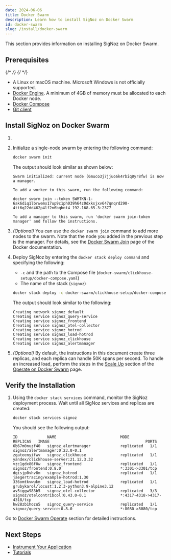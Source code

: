 ```yaml
---
date: 2024-06-06
title: Docker Swarm
description: Learn how to install SigNoz on Docker Swarm
id: docker-swarm
slug: /install/docker-swarm
---
```



<SigNozCloud />

This section provides information on installing SigNoz on Docker Swarm.

## Prerequisites

{/* <!-- Double-check if this list is comprehensive about memory, disk space, etc. --> */}
{/* <!-- This section should focus on SigNoz, hence we could assume that Docker Swarm is already installed, similar to the Docker Standalone or Kubernetes sections. Not sure why we show to initialize a swarm or add more nodes here.  --> */}

- A Linux or macOS machine. Microsoft Windows is not officially supported.
- [Docker Engine](https://docs.docker.com/get-docker/). A minimum of 4GB of memory
must be allocated to each Docker node.
- [Docker Compose](https://docs.docker.com/compose/install/)
- [Git client](https://desktop.github.com/)

## Install SigNoz on Docker Swarm
    
1. <CloneRepo />

2. Initialize a single-node swarm by entering the following command:
    ```bash
    docker swarm init
    ```

    The output should look similar as shown below:
    ```output
    Swarm initialized: current node (6muco3j7jjuo6k4rbiq8yr8fw) is now a manager.

    To add a worker to this swarm, run the following command:

    docker swarm join --token SWMTKN-1-6ak6diq1lbrwemx17up9c1ph039h64z0dxksjxv647qnqrd290-4tt6q22dd462p4lf2n6bqbnt4 192.168.65.3:2377

    To add a manager to this swarm, run 'docker swarm join-token manager' and follow the instructions.
    ```

3. _(Optional)_ You can use the `docker swarm join` command to add more nodes to the swarm. Note that the node you added in the previous step is the manager. For details, see the [Docker Swarm Join](https://docs.docker.com/engine/reference/commandline/swarm_join/) page of the Docker documentation.

4. Deploy SigNoz by entering the `docker stack deploy command` and specifying the following:
    - `-c` and the path to the Compose file (`docker-swarm/clickhouse-setup/docker-compose.yaml`)
    - The name of the stack (`signoz`)

    ```bash
    docker stack deploy -c docker-swarm/clickhouse-setup/docker-compose.yaml signoz
    ```

    The output should look similar to the following:

    ```output
    Creating network signoz_default
    Creating service signoz_query-service
    Creating service signoz_frontend
    Creating service signoz_otel-collector
    Creating service signoz_hotrod
    Creating service signoz_load-hotrod
    Creating service signoz_clickhouse
    Creating service signoz_alertmanager
    ```

5. _(Optional)_ By default, the instructions in this document create three replicas, and each replica can handle 50K spans per second. To handle an increased load, perform the steps in the [Scale Up](/docs/operate/docker-swarm/#scale-up) section of the [Operate on Docker Swarm](/docs/operate/docker-swarm/) page.

## Verify the Installation

1. Using the `docker stack services` command, monitor the SigNoz deployment process. Wait until all SigNoz services and replicas are created:

    ```bash
    docker stack services signoz
    ```

    You should see the following output:

    ```output
    ID             NAME                            MODE         REPLICAS   IMAGE                                          PORTS
    6b67m0nuzf40   signoz_alertmanager             replicated   1/1        signoz/alertmanager:0.23.0-0.1
    zgateenyifwv   signoz_clickhouse               replicated   1/1        yandex/clickhouse-server:21.12.3.32
    vzc1gdx86f0w   signoz_frontend                 replicated   1/1        signoz/frontend:0.8.0                          *:3301->3301/tcp
    dgisjp0vhv8m   signoz_hotrod                   replicated   1/1        jaegertracing/example-hotrod:1.30
    336omtkvwukm   signoz_load-hotrod              replicated   1/1        grubykarol/locust:1.2.3-python3.9-alpine3.12
    av5iggw983b5   signoz_otel-collector           replicated   3/3        signoz/otelcontribcol:0.43.0-0.1               *:4317-4318->4317-4318/tcp
    hw28zb1hozu5   signoz_query-service            replicated   1/1        signoz/query-service:0.8.0                     *:8080->8080/tcp
    ```

Go to [Docker Swarm Operate](/docs/operate/docker-swarm) section for detailed instructions.

<RetentionInfo />

## Next Steps

- [Instrument Your Application](/docs/instrumentation/overview)
- [Tutorials](/docs/tutorials/)

